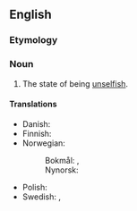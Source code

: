 ==English==

===Etymology===
{{suffix|en|unselfish|ness}}

===Noun===
{{en-noun|~}}

# The state of being [[unselfish]].

====Translations====
{{trans-top|the state of being unselfish}}
* Danish: {{t|da|uselviskhed|c}}
* Finnish: {{t+|fi|epäitsekkyys}}
* Norwegian:
*: Bokmål: {{t+|nb|uselviskhet|m|f}}, {{t|nb|uegennyttighet|m|f}}
*: Nynorsk: {{t|nn|usjølviskheit|f}}
{{trans-mid}}
* Polish: {{t+|pl|bezinteresowność|f}}
* Swedish: {{t|sv|oegennytta|c}}, {{t+|sv|osjälviskhet|c}}
{{trans-bottom}}